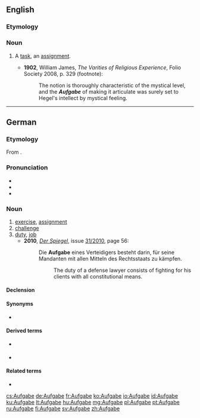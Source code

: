 ==English==

===Etymology===
{{borrowing|de|Aufgabe}}

===Noun===
{{en-noun|pl2=Aufgaben}}

# {{context|psychology|lang=en}} A [[task]], an [[assignment]].
#* '''1902''', William James, ''The Varities of Religious Experience'', Folio Society 2008, p. 329 (footnote):
#*: The notion is thoroughly characteristic of the mystical level, and the '''''Aufgabe''''' of making it articulate was surely set to Hegel's intellect by mystical feeling.

----

==German==
{{wikipedia|lang=de}}
===Etymology===
From {{etyl|gmh|de}} {{term|ufgabe|ūfgābe|lang=gmh}}.

===Pronunciation===
* {{IPA|[ˈʔaʊ̯fɡaːbə]|lang=de}}
* {{audio|De-at-Aufgabe.ogg|Audio (Austria)}}
* {{hyphenation|Auf|ga|be}}

===Noun===
{{de-noun|f||Aufgaben}}

# [[exercise]], [[assignment]]
# [[challenge]]
# [[duty]], [[job]]
#* '''2010''', ''[[w:Der Spiegel|Der Spiegel]]'', issue [http://www.spiegel.de/spiegel/print/index-2010-31.html 31/2010], page 56:
#*: Die '''Aufgabe''' eines Verteidigers besteht darin, für seine Mandanten mit allen Mitteln des Rechtsstaats zu kämpfen.
#*:: The duty of a defense lawyer consists of fighting for his clients with all constitutional means.

====Declension====
{{de-decl-noun-f|n}}

====Synonyms====
* {{sense|duty, job}} {{l/de|Auftrag}} {{m}}

====Derived terms====
* {{l/de|Lebensaufgabe}} {{f}}
* {{l/de|Hausaufgabe}} {{f}}

====Related terms====
* {{l/de|aufgeben}}

[[cs:Aufgabe]]
[[de:Aufgabe]]
[[fr:Aufgabe]]
[[ko:Aufgabe]]
[[io:Aufgabe]]
[[id:Aufgabe]]
[[ku:Aufgabe]]
[[lt:Aufgabe]]
[[hu:Aufgabe]]
[[mg:Aufgabe]]
[[pl:Aufgabe]]
[[pt:Aufgabe]]
[[ru:Aufgabe]]
[[fi:Aufgabe]]
[[sv:Aufgabe]]
[[zh:Aufgabe]]